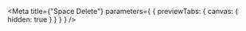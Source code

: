 
<Meta
  title={"Space Delete"}
  parameters={
    {
      previewTabs: {
        canvas: {
          hidden: true
        }
      }
    }
  }
/>

<SpaceDeleteFunctionRootIndex />
